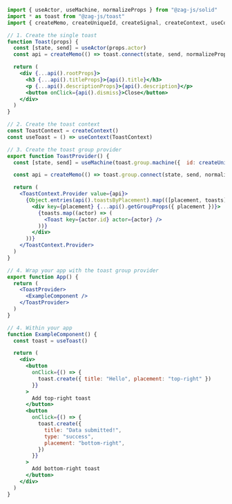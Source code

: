 ```jsx
import { useActor, useMachine, normalizeProps } from "@zag-js/solid"
import * as toast from "@zag-js/toast"
import { createMemo, createUniqueId, createSignal, createContext, useContext } from "solid-js"

// 1. Create the single toast
function Toast(props) {
  const [state, send] = useActor(props.actor)
  const api = createMemo(() => toast.connect(state, send, normalizeProps))

  return (
    <div {...api().rootProps}>
      <h3 {...api().titleProps}>{api().title}</h3>
      <p {...api().descriptionProps}>{api().description}</p>
      <button onClick={api().dismiss}>Close</button>
    </div>
  )
}

// 2. Create the toast context
const ToastContext = createContext()
const useToast = () => useContext(ToastContext)

// 3. Create the toast group provider
export function ToastProvider() {
  const [state, send] = useMachine(toast.group.machine({  id: createUniqueId() }))

  const api = createMemo(() => toast.group.connect(state, send, normalizeProps))

  return (
    <ToastContext.Provider value={api}>
      {Object.entries(api().toastsByPlacement).map(([placement, toasts]) => (
        <div key={placement} {...api().getGroupProps({ placement })}>
          {toasts.map((actor) => (
            <Toast key={actor.id} actor={actor} />
          ))}
        </div>
      ))}
    </ToastContext.Provider>
  )
}

// 4. Wrap your app with the toast group provider
export function App() {
  return (
    <ToastProvider>
      <ExampleComponent />
    </ToastProvider>
  )
}

// 4. Within your app
function ExampleComponent() {
  const toast = useToast()

  return (
    <div>
      <button
        onClick={() => {
          toast.create({ title: "Hello", placement: "top-right" })
        }}
      >
        Add top-right toast
      </button>
      <button
        onClick={() => {
          toast.create({
            title: "Data submitted!",
            type: "success",
            placement: "bottom-right",
          })
        }}
      >
        Add bottom-right toast
      </button>
    </div>
  )
}
```
